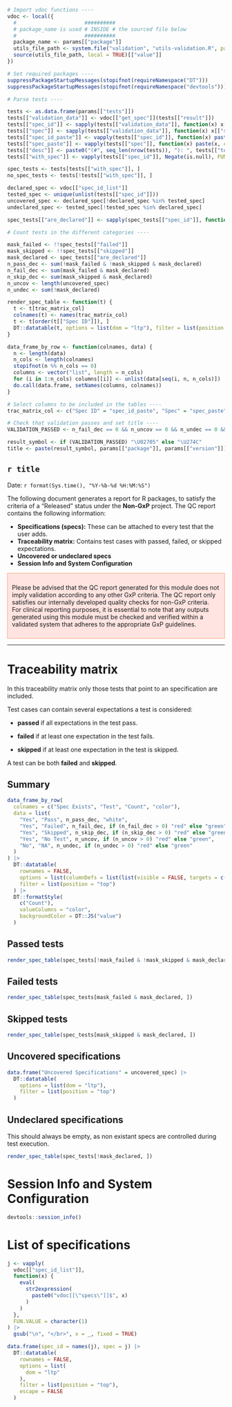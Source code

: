 <style>
.infobox {
  border: 1px solid;
  padding: 10px;
  margin: 10px 0;
}

.warning {
  border-color: #FFA07A;
  background-color: #FFE4E1;
}
</style>


```r
# Import vdoc functions ----
vdoc <- local({
  #                      ##########
  # package_name is used # INSIDE # the sourced file below
  #                      ##########
  package_name <- params[["package"]]
  utils_file_path <- system.file("validation", "utils-validation.R", package = package_name, mustWork = TRUE)
  source(utils_file_path, local = TRUE)[["value"]]
})

# Set required packages ----
suppressPackageStartupMessages(stopifnot(requireNamespace("DT")))
suppressPackageStartupMessages(stopifnot(requireNamespace("devtools")))

# Parse tests ----

tests <- as.data.frame(params[["tests"]])
tests[["validation_data"]] <- vdoc[["get_spec"]](tests[["result"]])
tests[["spec_id"]] <- sapply(tests[["validation_data"]], function(x) x[["spec_id"]])
tests[["spec"]] <- sapply(tests[["validation_data"]], function(x) x[["spec"]])
tests[["spec_id_paste"]] <- vapply(tests[["spec_id"]], function(x) paste(x, collapse = "\n"), FUN.VALUE = character(1))
tests[["spec_paste"]] <- vapply(tests[["spec"]], function(x) paste(x, collapse = "\n"), FUN.VALUE = character(1))
tests[["desc"]] <- paste0("(#", seq_len(nrow(tests)), "): ", tests[["test"]])
tests[["with_spec"]] <- vapply(tests[["spec_id"]], Negate(is.null), FUN.VALUE = logical(1))

spec_tests <- tests[tests[["with_spec"]], ]
no_spec_tests <- tests[!tests[["with_spec"]], ]

declared_spec <- vdoc[["spec_id_list"]]
tested_spec <- unique(unlist(tests[["spec_id"]]))
uncovered_spec <- declared_spec[!declared_spec %in% tested_spec]
undeclared_spec <- tested_spec[!tested_spec %in% declared_spec]

spec_tests[["are_declared"]] <- sapply(spec_tests[["spec_id"]], function(x) all(x %in% declared_spec))

# Count tests in the different categories ----

mask_failed <- !!spec_tests[["failed"]]
mask_skipped <- !!spec_tests[["skipped"]]
mask_declared <- spec_tests[["are_declared"]]
n_pass_dec <- sum(!mask_failed & !mask_skipped & mask_declared)
n_fail_dec <- sum(mask_failed & mask_declared)
n_skip_dec <- sum(mask_skipped & mask_declared)
n_uncov <- length(uncovered_spec)
n_undec <- sum(!mask_declared)

render_spec_table <- function(t) {
  t <- t[trac_matrix_col]
  colnames(t) <- names(trac_matrix_col)
  t <- t[order(t[["Spec ID"]]), ]
  DT::datatable(t, options = list(dom = "ltp"), filter = list(position = "top"))
}

data_frame_by_row <- function(colnames, data) {
  n <- length(data)
  n_cols <- length(colnames)
  stopifnot(n %% n_cols == 0)
  columns <- vector("list", length = n_cols)
  for (i in 1:n_cols) columns[[i]] <- unlist(data[seq(i, n, n_cols)])
  do.call(data.frame, setNames(columns, colnames))
}

# Select columns to be included in the tables ----
trac_matrix_col <- c("Spec ID" = "spec_id_paste", "Spec" = "spec_paste", "Test Desc" = "desc", "File" = "file")

# Check that validation passes and set title ----
VALIDATION_PASSED <- n_fail_dec == 0 && n_uncov == 0 && n_undec == 0 && n_uncov == 0 # nolint

result_symbol <- if (VALIDATION_PASSED) "\U02705" else "\U274C"
title <- paste(result_symbol, params[["package"]], params[["version"]])
```

## `r title`
Date: `r format(Sys.time(), "%Y-%b-%d %H:%M:%S")`

The following document generates a report for R packages, to satisfy the criteria of a "Released" status under the **Non-GxP** project. The QC report contains the following information:

- **Specifications (specs):** These can be attached to every test that the user adds.
- **Traceability matrix:** Contains test cases with passed, failed, or skipped expectations.
- **Uncovered or undeclared specs**
- **Session Info and System Configuration**

::: {.infobox .warning}
Please be advised that the QC report generated for this module does not imply validation according to any other GxP criteria. 
The QC report only satisfies our internally developed quality checks for non-GxP criteria.
For clinical reporting purposes, it is essential to note that any outputs generated using this module must be checked and verified within a validated system that adheres to the appropriate GxP guidelines.
:::

----
# Traceability matrix

In this traceability matrix only those tests that point to an specification are included.

Test cases can contain several expectations a test is considered:

  - **passed** if all expectations in the test pass.

  - **failed** if at least one expectation in the test fails.

  - **skipped** if at least one expectation in the test is skipped.

A test can be both **failed** and **skipped**.

## Summary

```r
data_frame_by_row(
  colnames = c("Spec Exists", "Test", "Count", "color"),
  data = list(
    "Yes", "Pass", n_pass_dec, "white",
    "Yes", "Failed", n_fail_dec, if (n_fail_dec > 0) "red" else "green",
    "Yes", "Skipped", n_skip_dec, if (n_skip_dec > 0) "red" else "green",
    "Yes", "No Test", n_uncov, if (n_uncov > 0) "red" else "green",
    "No", "NA", n_undec, if (n_undec > 0) "red" else "green"
  )
) |>
  DT::datatable(
    rownames = FALSE,
    options = list(columnDefs = list(list(visible = FALSE, targets = c(3))), dom = "tp"),
    filter = list(position = "top")
  ) |>
  DT::formatStyle(
    c("Count"),
    valueColumns = "color",
    backgroundColor = DT::JS("value")
  )
```

## Passed tests

```r
render_spec_table(spec_tests[!mask_failed & !mask_skipped & mask_declared, ])
```

## Failed tests

```r
render_spec_table(spec_tests[mask_failed & mask_declared, ])
```

## Skipped tests

```r
render_spec_table(spec_tests[mask_skipped & mask_declared, ])
```

## Uncovered specifications

```r
data.frame("Uncovered Specifications" = uncovered_spec) |>
  DT::datatable(
    options = list(dom = "ltp"),
    filter = list(position = "top")
  )
```

## Undeclared specifications

This should always be empty, as non existant specs are controlled during test execution.

```r
render_spec_table(spec_tests[!mask_declared, ])
```

# Session Info and System Configuration

```r
devtools::session_info()
```

# List of specifications
```r
j <- vapply(
  vdoc[["spec_id_list"]],
  function(x) {
    eval(
      str2expression(
        paste0("vdoc[[\"specs\"]]$", x)
      )
    )
  },
  FUN.VALUE = character(1)
) |>
  gsub("\n", "</br>", x = _, fixed = TRUE)

data.frame(spec_id = names(j), spec = j) |>
  DT::datatable(
    rownames = FALSE,
    options = list(
      dom = "ltp"
    ),
    filter = list(position = "top"),
    escape = FALSE
  )
```
